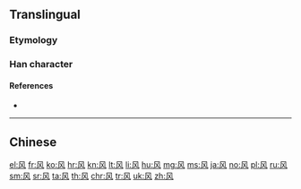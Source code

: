 {{character info/new}}
{{also|風}}
==Translingual==
{{stroke order|type=animate}}

===Etymology===
{{Han simp|風|f=䖝|t=㐅}}

===Han character===
{{Han char|rn=182|rad=风|as=00|sn=4|four=|canj=HNK|ids=⿵𠘨㐅}}

====References====
* {{Han ref|kx=1415.131|hdz=74481.010|uh=98CE|ud=39118}}

----

==Chinese==
{{zh-see|風}}

[[el:风]]
[[fr:风]]
[[ko:风]]
[[hr:风]]
[[kn:风]]
[[lt:风]]
[[li:风]]
[[hu:风]]
[[mg:风]]
[[ms:风]]
[[ja:风]]
[[no:风]]
[[pl:风]]
[[ru:风]]
[[sm:风]]
[[sr:风]]
[[ta:风]]
[[th:风]]
[[chr:风]]
[[tr:风]]
[[uk:风]]
[[zh:风]]